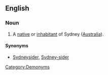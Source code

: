 ==English==

===Noun===
{{en-noun}}

#A [[native]] or [[inhabitant]] of Sydney ([[Australia]]).

====Synonyms====
*[[Sydneysider]], [[Sydney-sider]]

[[Category:Demonyms]]